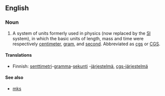 {{wikipedia|Centimetre gram second system of units}}
==English==

===Noun===
{{en-noun|-}}

#{{science}} A system of units formerly used in physics (now replaced by the [[SI]] system), in which the basic units of length, mass and time were respectively [[centimeter]], [[gram]], and [[second]].  Abbreviated as [[cgs]] or [[CGS]].

====Translations====
{{trans-top}}
* Finnish: [[senttimetri]]-[[gramma]]-[[sekunti]] -[[järjestelmä]], [[cgs-järjestelmä]]
{{trans-mid}}
{{trans-bottom}}

====See also====
*[[mks]]